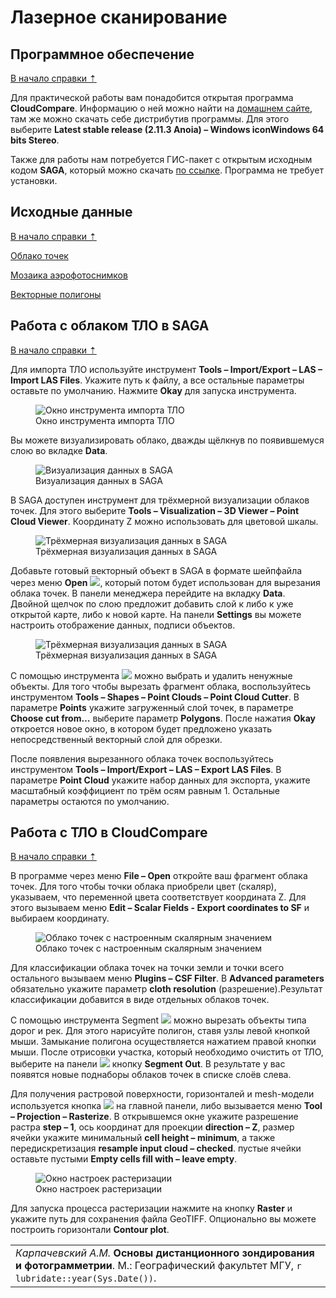 #  Лазерное сканирование {#las}

## Программное обеспечение {#las-soft}
[В начало справки ⇡](#las)

Для практической работы вам понадобится открытая программа **CloudCompare**. Информацию о ней можно найти на [домашнем сайте](https://www.danielgm.net/cc/){target="_blank"}, там же можно скачать себе дистрибутив программы. Для этого выберите **Latest stable release (2.11.3 Anoia) – Windows iconWindows 64 bits Stereo**.

Также для работы нам потребуется ГИС-пакет с открытым исходным кодом **SAGA**, который можно скачать [по ссылке](https://sourceforge.net/projects/saga-gis/files/latest/download){target="_blank"}. Программа не требует установки.

## Исходные данные {#las-initial}
[В начало справки ⇡](#las)

[Облако точек](https://yadi.sk/d/CKfoC4XVkCTuIg){target="_blank"}

[Мозаика аэрофотоснимков](https://yadi.sk/d/Vj1B8y3_BG1mMA){target="_blank"}

[Векторные полигоны](https://disk.yandex.ru/d/MruskWn_oupM0w){target="_blank"}

## Работа с облаком ТЛО в SAGA {#las-Extract}
[В начало справки ⇡](#las)

Для импорта ТЛО используйте инструмент **Tools – Import/Export – LAS – Import LAS Files**. Укажите путь к файлу, а все остальные параметры оставьте по умолчанию. Нажмите **Okay** для запуска инструмента.

![Окно инструмента импорта ТЛО](images/Ref19/Import_LAS.png)

Вы можете визуализировать облако, дважды щёлкнув по появившемуся слою во вкладке **Data**.

![Визуализация данных в SAGA](images/Ref19/Point_Cloud.png)

В SAGA доступен инструмент для трёхмерной визуализации облаков точек. Для этого выберите **Tools – Visualization – 3D Viewer – Point Cloud Viewer**. Координату Z можно использовать для цветовой шкалы.

![Трёхмерная визуализация данных в SAGA](images/Ref19/Point_Cloud_Viewer.png)

Добавьте готовый векторный объект в SAGA в формате шейпфайла через меню **Open** ![](images\Ref19\Open.png), который потом будет использован для вырезания облака точек. В панели менеджера перейдите на вкладку **Data**. Двойной щелчок по слою предложит добавить слой к либо к уже открытой карте, либо к новой карте. На панели **Settings** вы можете настроить отображение данных, подписи объектов.

![Трёхмерная визуализация данных в SAGA](images/Ref19/Vector_Features.png)

С помощью инструмента ![](images\Ref19\Pick.png) можно выбрать и удалить ненужные объекты. Для того чтобы вырезать фрагмент облака, воспользуйтесь инструментом **Tools – Shapes – Point Clouds – Point Cloud Cutter**.  В параметре **Points** укажите загруженный слой точек, в параметре **Choose cut from...**  выберите параметр **Polygons**. После нажатия **Okay** откроется новое окно, в котором будет предложено указать непосредственный векторный слой для обрезки.

После появления вырезанного облака точек воспользуйтесь инструментом **Tools – Import/Export – LAS – Export LAS Files**. В параметре **Point Cloud** укажите набор данных для экспорта, укажите масштабный коэффициент по трём осям равным 1. Остальные параметры остаются по умолчанию.

## Работа с ТЛО в CloudCompare {#las-cloudcompare}
[В начало справки ⇡](#las)

В программе через меню **File – Open** откройте ваш фрагмент облака точек. Для того чтобы точки облака приобрели цвет (скаляр), указываем, что переменной цвета соответствует координата Z. Для этого вызываем меню **Edit – Scalar Fields - Export coordinates to SF** и выбираем координату.

![Облако точек с настроенным скалярным значением](images\Ref19\Colorize_Cloud.png)

Для классификации облака точек на точки земли и точки всего остального вызываем меню **Plugins – CSF Filter**. В **Advanced parameters** обязательно укажите параметр **cloth resolution** (разрешение).Результат классификации добавится в виде отдельных облаков точек.

С помощью инструмента Segment ![](images\Ref19\Segment.png) можно вырезать объекты типа дорог и рек. Для этого нарисуйте полигон, ставя узлы левой кнопкой мыши. Замыкание полигона осуществляется нажатием правой кнопки мыши. После отрисовки участка, который необходимо очистить от ТЛО, выберите на панели ![](images\Ref19\Segment_panel.png) кнопку **Segment Out**. В результате у вас появятся новые поднаборы облаков точек в списке слоёв слева.

Для получения растровой поверхности, горизонталей и mesh-модели используется кнопка ![](images\Ref19\Rasterize.png) на главной панели, либо вызывается меню **Tool – Projection – Rasterize**. В открывшемся окне укажите разрешение растра **step – 1**, ось координат для проекции **direction – Z**, размер ячейки укажите минимальный **cell height – minimum**, а также передискретизация **resample input cloud – checked**. пустые ячейки оставьте пустыми **Empty cells fill with – leave empty**.

![Окно настроек растеризации](images\Ref19\Rasterize_window.png)

Для запуска процесса растеризации нажмите на кнопку **Raster** и укажите путь для сохранения файла GeoTIFF. Опционально вы можете построить горизонтали **Contour plot**.


----
_Карпачевский А.М._ **Основы дистанционного зондирования и фотограмметрии**. М.: Географический факультет МГУ, `r lubridate::year(Sys.Date())`.
----